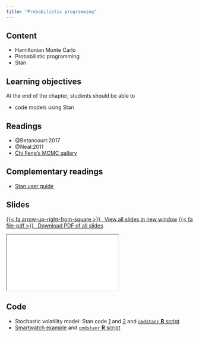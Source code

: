 ```yaml
---
title: "Probabilistic programming"
---
```



## Content

- Hamiltonian Monte Carlo
- Probabilistic programming
- Stan

## Learning objectives

At the end of the chapter, students should be able to

- code models using Stan



## Readings

- @Betancourt:2017
- @Neal:2011
- [Chi Feng's MCMC gallery](http://chi-feng.github.io/mcmc-demo/)


## Complementary readings


- [Stan user guide](https://mc-stan.org/docs/stan-users-guide/)


## Slides


<p class="text-center"><a class="btn btn-success btn-lg" target="_blank" href="../slides/bayesmod-slides7.html">{{< fa arrow-up-right-from-square >}} &ensp;View all slides in new window</a> <a class="btn btn-success btn-lg" target="_blank" href="../slides/bayesmod-slides7.pdf" role="button">{{< fa file-pdf >}} &ensp;Download PDF of all slides</a></p>


<div class="ratio ratio-16x9">
<iframe class="slide-deck" src="../slides/bayesmod-slides7.html"></iframe>
</div>

## Code

- Stochastic volatility model: Stan code [1](/files/code/stochvol1.stan) and [2](/files/code/stochvol2.stan) and [`cmdstanr` **R** script](/files/code/07-stochvol_stan.R)
- [Smartwatch example](/files/code/poisson_smartwatch.stan)  and [`cmdstanr` **R** script](/files/code/07-poisson_smartwatch.R)
